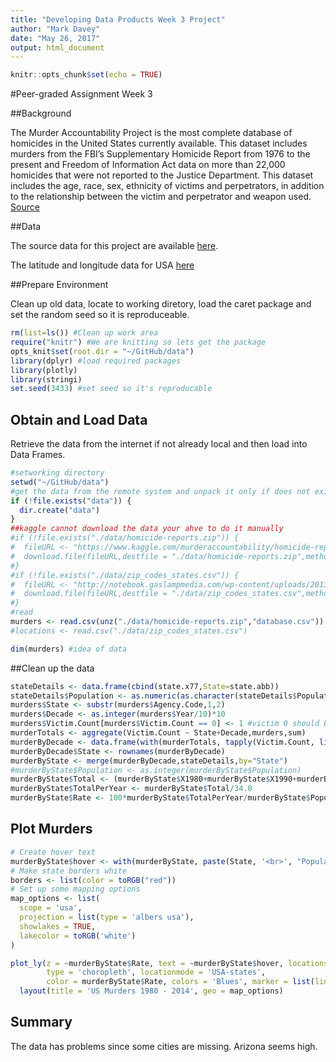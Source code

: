```yaml
---
title: "Developing Data Products Week 3 Project"
author: "Mark Davey"
date: "May 26, 2017"
output: html_document
---
```


```r
knitr::opts_chunk$set(echo = TRUE)
```

#Peer-graded Assignment Week 3 

##Background

The Murder Accountability Project is the most complete database of homicides in the United States currently available. This dataset includes murders from the FBI's Supplementary Homicide Report from 1976 to the present and Freedom of Information Act data on more than 22,000 homicides that were not reported to the Justice Department. This dataset includes the age, race, sex, ethnicity of victims and perpetrators, in addition to the relationship between the victim and perpetrator and weapon used. [Source](https://www.kaggle.com/murderaccountability/homicide-reports)

##Data

The source data for this project are available [here](https://www.kaggle.com/murderaccountability/homicide-reports/downloads/homicide-reports.zip).

The latitude and longitude data for USA 
[here](http://notebook.gaslampmedia.com/wp-content/uploads/2013/08/zip_codes_states.csv)

##Prepare Environment

Clean up old data, locate to working diretory, load the caret package and set the random seed so it is reproduceable. 

```r
rm(list=ls()) #Clean up work area
require("knitr") #We are knitting so lets get the package
opts_knit$set(root.dir = "~/GitHub/data")
library(dplyr) #load required packages
library(plotly)
library(stringi)
set.seed(3433) #set seed so it's reproducable
```

## Obtain and Load Data

Retrieve the data from the internet if not already local and then load into Data Frames.

```r
#setworking directory
setwd("~/GitHub/data")
#get the data from the remote system and unpack it only if does not exist
if (!file.exists("data")) {
  dir.create("data")
}
##kaggle cannot download the data your ahve to do it manually
#if (!file.exists("./data/homicide-reports.zip")) {
#  fileURL <- "https://www.kaggle.com/murderaccountability/homicide-reports/downloads/homicide-reports.zip"
#  download.file(fileURL,destfile = "./data/homicide-reports.zip",method="libcurl")
#}
#if (!file.exists("./data/zip_codes_states.csv")) {
#  fileURL <- "http://notebook.gaslampmedia.com/wp-content/uploads/2013/08/zip_codes_states.csv"
#  download.file(fileURL,destfile = "./data/zip_codes_states.csv",method="libcurl")
#}
#read 
murders <- read.csv(unz("./data/homicide-reports.zip","database.csv"))
#locations <- read.csv("./data/zip_codes_states.csv")

dim(murders) #idea of data
```

##Clean up the data


```r
stateDetails <- data.frame(cbind(state.x77,State=state.abb))
stateDetails$Population <- as.numeric(as.character(stateDetails$Population))
murders$State <- substr(murders$Agency.Code,1,2)
murders$Decade <- as.integer(murders$Year/10)*10
murders$Victim.Count[murders$Victim.Count == 0] <- 1 #victim 0 should be 1
murderTotals <- aggregate(Victim.Count ~ State+Decade,murders,sum)
murderByDecade <- data.frame(with(murderTotals, tapply(Victim.Count, list(State,Decade), FUN=sum)))
murderByDecade$State <- rownames(murderByDecade)
murderByState <- merge(murderByDecade,stateDetails,by="State")
#murderByState$Population <- as.integer(murderByState$Population)
murderByState$Total <- (murderByState$X1980+murderByState$X1990+murderByState$X2000+murderByState$X2010) 
murderByState$TotalPerYear <- murderByState$Total/34.0
murderByState$Rate <- 100*murderByState$TotalPerYear/murderByState$Population

```

## Plot Murders

```r

# Create hover text
murderByState$hover <- with(murderByState, paste(State, '<br>', "Population:", Population,"Rate:", Rate,'<br>', "Total 1980's:",X1980,'<br>', "Total 1990's:",X1990,'<br>', "Total 2000's:",X2000,'<br>', "Total 2010-2014:",X2010))
# Make state borders white
borders <- list(color = toRGB("red"))
# Set up some mapping options
map_options <- list(
  scope = 'usa',
  projection = list(type = 'albers usa'),
  showlakes = TRUE,
  lakecolor = toRGB('white')
)

plot_ly(z = ~murderByState$Rate, text = ~murderByState$hover, locations = ~murderByState$State, 
        type = 'choropleth', locationmode = 'USA-states', 
        color = murderByState$Rate, colors = 'Blues', marker = list(line = borders)) %>%
  layout(title = 'US Murders 1980 - 2014', geo = map_options)

```


## Summary

The data has problems since some cities are missing. Arizona seems high. 